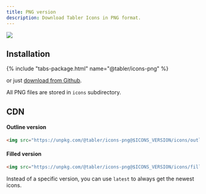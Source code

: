 ```yaml
---
title: PNG version
description: Download Tabler Icons in PNG format.
---
```


![](/img/icons/package-png.png)


## Installation

{% include "tabs-package.html" name="@tabler/icons-png" %}

or just [download from Github](https://github.com/tabler/tabler-icons/releases).

All PNG files are stored in `icons` subdirectory.

## CDN

#### Outline version

```html
<img src="https://unpkg.com/@tabler/icons-png@$ICONS_VERSION/icons/outline/home.png" />
```

#### Filled version

```html
<img src="https://unpkg.com/@tabler/icons-png@$ICONS_VERSION/icons/filled/home.png" />
```

Instead of a specific version, you can use `latest` to always get the newest icons.